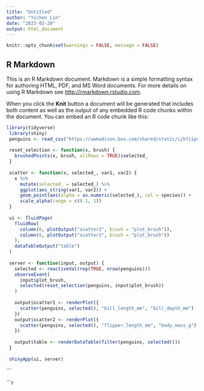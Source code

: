 ---
title: "Untitled"
author: "Yichen Lin"
date: "2023-02-28"
output: html_document
---

```{r setup, include=FALSE}
knitr::opts_chunk$set(warnings = FALSE, message = FALSE)
```

## R Markdown

This is an R Markdown document. Markdown is a simple formatting syntax for authoring HTML, PDF, and MS Word documents. For more details on using R Markdown see <http://rmarkdown.rstudio.com>.

When you click the **Knit** button a document will be generated that includes both content as well as the output of any embedded R code chunks within the document. You can embed an R code chunk like this:

```{r}
library(tidyverse)
 library(shiny)
 penguins <- read_csv("https://uwmadison.box.com/shared/static/ijh7iipc9ect1jf0z8qa2n3j7dgem1gh.csv")
 
 reset_selection <- function(x, brush) {
   brushedPoints(x, brush, allRows = TRUE)$selected_
 }
 
 scatter <- function(x, selected_, var1, var2) {
   x %>%
     mutate(selected_ = selected_) %>%
     ggplot(aes_string(var1, var2)) +
     geom_point(aes(alpha = as.numeric(selected_), col = species)) +
     scale_alpha(range = c(0.1, 1))
 }
 
 ui <- fluidPage(
   fluidRow(
     column(6, plotOutput("scatter1", brush = "plot_brush")),
     column(6, plotOutput("scatter2", brush = "plot_brush"))
   ),
   dataTableOutput("table")
 )
 
 server <- function(input, output) {
   selected <- reactiveVal(rep(TRUE, nrow(penguins)))
   observeEvent(
     input$plot_brush,
     selected(reset_selection(penguins, input$plot_brush))
   )
   
   output$scatter1 <- renderPlot({
     scatter(penguins, selected(), "bill_length_mm", "bill_depth_mm")
   })
   output$scatter2 <- renderPlot({
     scatter(penguins, selected(), "flipper_length_mm", "body_mass_g")
   })
   
   output$table <- renderDataTable(filter(penguins, selected()))
 }
 
 shinyApp(ui, server)
 ```
```


```{r}
